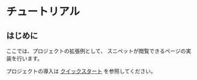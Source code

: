# チュートリアル

## はじめに

ここでは、プロジェクトの拡張例として、
スニペットが閲覧できるページの実装を行います。

プロジェクトの導入は
[クイックスタート](/docs/quick-start/)
を参照してください。
